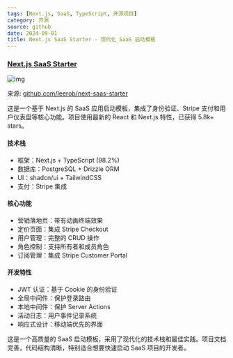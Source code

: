```yaml
---
tags: [Next.js, SaaS, TypeScript, 开源项目]
category: 开源
source: github
date: 2024-09-01
title: Next.js SaaS Starter - 现代化 SaaS 启动模板
---
```


### [Next.js SaaS Starter](https://github.com/leerob/next-saas-starter)

![img](https://img.mengpeng.tech/i/2024/12/10/67582af366029.webp)

来源: [github.com/leerob/next-saas-starter](https://github.com/leerob/next-saas-starter)

这是一个基于 Next.js 的 SaaS 应用启动模板，集成了身份验证、Stripe 支付和用户仪表盘等核心功能。项目使用最新的 React 和 Next.js 特性，已获得 5.8k+ stars。

#### 技术栈
- 框架：Next.js + TypeScript (98.2%)
- 数据库：PostgreSQL + Drizzle ORM
- UI：shadcn/ui + TailwindCSS
- 支付：Stripe 集成

#### 核心功能
- 营销落地页：带有动画终端效果
- 定价页面：集成 Stripe Checkout
- 用户管理：完整的 CRUD 操作
- 角色控制：支持所有者和成员角色
- 订阅管理：集成 Stripe Customer Portal

#### 开发特性
- JWT 认证：基于 Cookie 的身份验证
- 全局中间件：保护登录路由
- 本地中间件：保护 Server Actions
- 活动日志：用户事件记录系统
- 响应式设计：移动端优先的界面

这是一个高质量的 SaaS 启动模板，采用了现代化的技术栈和最佳实践。项目文档完善，代码结构清晰，特别适合想要快速启动 SaaS 项目的开发者。 